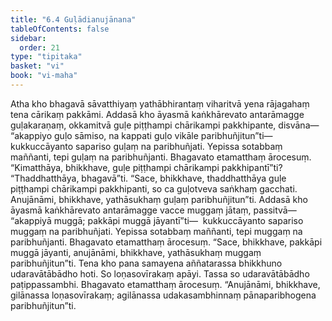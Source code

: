```yaml
---
title: "6.4 Guḷādianujānana"
tableOfContents: false
sidebar:
  order: 21
type: "tipitaka"
basket: "vi"
book: "vi-maha"
---
```



<DynamicBreadcrumb />

<Division number="272" book="vi-maha" bookNo="3" page="303">

<Paragraph number="1248" book="vi-maha">
Atha kho bhagavā sāvatthiyaṃ yathābhirantaṃ viharitvā yena rājagahaṃ tena cārikaṃ pakkāmi. Addasā kho āyasmā kaṅkhārevato antarāmagge guḷakaraṇaṃ, okkamitvā guḷe piṭṭhampi chārikampi pakkhipante, disvāna—  “akappiyo guḷo sāmiso, na kappati guḷo vikāle paribhuñjitun”ti—  kukkuccāyanto sapariso guḷaṃ na paribhuñjati. Yepissa sotabbaṃ maññanti, tepi guḷaṃ na paribhuñjanti. Bhagavato etamatthaṃ ārocesuṃ. “Kimatthāya, bhikkhave, guḷe piṭṭhampi chārikampi pakkhipantī”ti? “Thaddhatthāya, bhagavā”ti. “Sace, bhikkhave, thaddhatthāya guḷe piṭṭhampi chārikampi pakkhipanti, so ca guḷotveva saṅkhaṃ gacchati. Anujānāmi, bhikkhave, yathāsukhaṃ guḷaṃ paribhuñjitun”ti.
</Paragraph>

<Paragraph number="1249" book="vi-maha">
Addasā kho āyasmā kaṅkhārevato antarāmagge vacce muggaṃ jātaṃ, passitvā—  “akappiyā muggā; pakkāpi muggā jāyantī”ti—  kukkuccāyanto sapariso muggaṃ na paribhuñjati. Yepissa sotabbaṃ maññanti, tepi muggaṃ na paribhuñjanti. Bhagavato etamatthaṃ ārocesuṃ. “Sace, bhikkhave, pakkāpi muggā jāyanti, anujānāmi, bhikkhave, yathāsukhaṃ muggaṃ paribhuñjitun”ti.
</Paragraph>

</Division>
<Division number="273" book="vi-maha" bookNo="3" page="304">

<Paragraph number="1250" book="vi-maha">
Tena kho pana samayena aññatarassa bhikkhuno udaravātābādho hoti. So loṇasovīrakaṃ apāyi. Tassa so udaravātābādho paṭippassambhi. Bhagavato etamatthaṃ ārocesuṃ. “Anujānāmi, bhikkhave, gilānassa loṇasovīrakaṃ; agilānassa udakasambhinnaṃ pānaparibhogena paribhuñjitun”ti.
</Paragraph>
</Division>